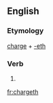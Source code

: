 ==English==

===Etymology===
[[charge]] + [[-eth]]

===Verb===
{{head|en|verb form}}

# {{en-archaic third-person singular of|charge}}

[[fr:chargeth]]